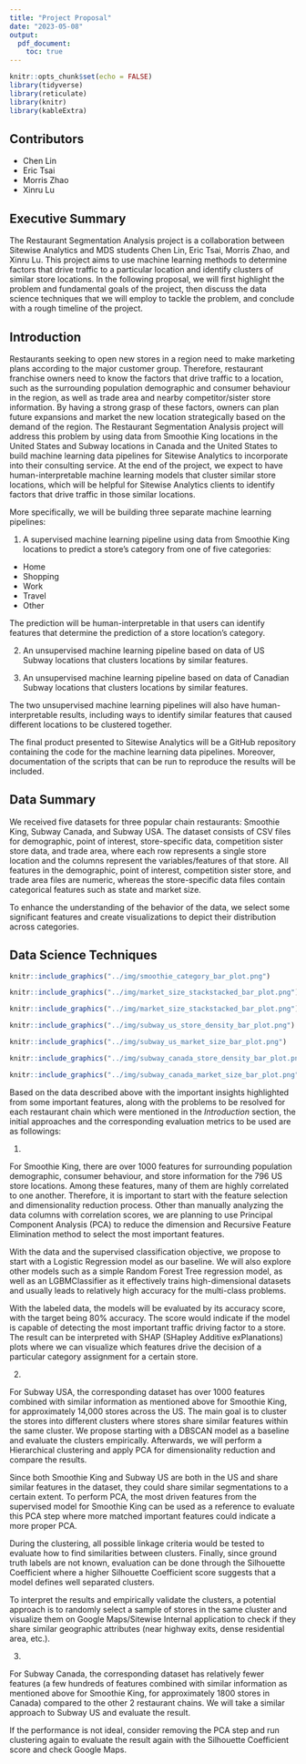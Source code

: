 ```yaml
---
title: "Project Proposal"
date: "2023-05-08"
output:
  pdf_document:
    toc: true
---
```


```r
knitr::opts_chunk$set(echo = FALSE)
library(tidyverse)
library(reticulate)
library(knitr)
library(kableExtra)
```

## Contributors

-   Chen Lin
-   Eric Tsai
-   Morris Zhao
-   Xinru Lu

## Executive Summary

The Restaurant Segmentation Analysis project is a collaboration between Sitewise Analytics and MDS students Chen Lin, Eric Tsai, Morris Zhao, and Xinru Lu. This project aims to use machine learning methods to determine factors that drive traffic to a particular location and identify clusters of similar store locations. In the following proposal, we will first highlight the problem and fundamental goals of the project, then discuss the data science techniques that we will employ to tackle the problem, and conclude with a rough timeline of the project.

## Introduction

Restaurants seeking to open new stores in a region need to make marketing plans according to the major customer group. Therefore, restaurant franchise owners need to know the factors that drive traffic to a location, such as the surrounding population demographic and consumer behaviour in the region, as well as trade area and nearby competitor/sister store information. By having a strong grasp of these factors, owners can plan future expansions and market the new location strategically based on the demand of the region. The Restaurant Segmentation Analysis project will address this problem by using data from Smoothie King locations in the United States and Subway locations in Canada and the United States to build machine learning data pipelines for Sitewise Analytics to incorporate into their consulting service. At the end of the project, we expect to have human-interpretable machine learning models that cluster similar store locations, which will be helpful for Sitewise Analytics clients to identify factors that drive traffic in those similar locations.

More specifically, we will be building three separate machine learning pipelines:

1.  A supervised machine learning pipeline using data from Smoothie King locations to predict a store's category from one of five categories:

-   Home
-   Shopping
-   Work
-   Travel
-   Other

The prediction will be human-interpretable in that users can identify features that determine the prediction of a store location's category.

2.  An unsupervised machine learning pipeline based on data of US Subway locations that clusters locations by similar features.

3.  An unsupervised machine learning pipeline based on data of Canadian Subway locations that clusters locations by similar features.

The two unsupervised machine learning pipelines will also have human-interpretable results, including ways to identify similar features that caused different locations to be clustered together.

The final product presented to Sitewise Analytics will be a GitHub repository containing the code for the machine learning data pipelines. Moreover, documentation of the scripts that can be run to reproduce the results will be included.

## Data Summary

We received five datasets for three popular chain restaurants: Smoothie King, Subway Canada, and Subway USA. The dataset consists of CSV files for demographic, point of interest, store-specific data, competition sister store data, and trade area, where each row represents a single store location and the columns represent the variables/features of that store. All features in the demographic, point of interest, competition sister store, and trade area files are numeric, whereas the store-specific data files contain categorical features such as state and market size.

To enhance the understanding of the behavior of the data, we select some significant features and create visualizations to depict their distribution across categories.

## Data Science Techniques

```r
knitr::include_graphics("../img/smoothie_category_bar_plot.png")
```

```r
knitr::include_graphics("../img/market_size_stackstacked_bar_plot.png")
```

```r
knitr::include_graphics("../img/market_size_stackstacked_bar_plot.png")
```

```r
knitr::include_graphics("../img/subway_us_store_density_bar_plot.png")
```

```r
knitr::include_graphics("../img/subway_us_market_size_bar_plot.png")
```

```r
knitr::include_graphics("../img/subway_canada_store_density_bar_plot.png")
```

```r
knitr::include_graphics("../img/subway_canada_market_size_bar_plot.png")
```

Based on the data described above with the important insights highlighted from some important features, along with the problems to be resolved for each restaurant chain which were mentioned in the *Introduction* section, the initial approaches and the corresponding evaluation metrics to be used are as followings:

1.  

For Smoothie King, there are over 1000 features for surrounding population demographic, consumer behaviour, and store information for the 796 US store locations. Among these features, many of them are highly correlated to one another. Therefore, it is important to start with the feature selection and dimensionality reduction process. Other than manually analyzing the data columns with correlation scores, we are planning to use Principal Component Analysis (PCA) to reduce the dimension and Recursive Feature Elimination method to select the most important features.

With the data and the supervised classification objective, we propose to start with a Logistic Regression model as our baseline. We will also explore other models such as a simple Random Forest Tree regression model, as well as an LGBMClassifier as it effectively trains high-dimensional datasets and usually leads to relatively high accuracy for the multi-class problems.

With the labeled data, the models will be evaluated by its accuracy score, with the target being 80% accuracy. The score would indicate if the model is capable of detecting the most important traffic driving factor to a store. The result can be interpreted with SHAP (SHapley Additive exPlanations) plots where we can visualize which features drive the decision of a particular category assignment for a certain store.

2.  

For Subway USA, the corresponding dataset has over 1000 features combined with similar information as mentioned above for Smoothie King, for approximately 14,000 stores across the US. The main goal is to cluster the stores into different clusters where stores share similar features within the same cluster. We propose starting with a DBSCAN model as a baseline and evaluate the clusters empirically. Afterwards, we will perform a Hierarchical clustering and apply PCA for dimensionality reduction and compare the results.

Since both Smoothie King and Subway US are both in the US and share similar features in the dataset, they could share similar segmentations to a certain extent. To perform PCA, the most driven features from the supervised model for Smoothie King can be used as a reference to evaluate this PCA step where more matched important features could indicate a more proper PCA.

During the clustering, all possible linkage criteria would be tested to evaluate how to find similarities between clusters. Finally, since ground truth labels are not known, evaluation can be done through the Silhouette Coefficient where a higher Silhouette Coefficient score suggests that a model defines well separated clusters.

To interpret the results and empirically validate the clusters, a potential approach is to randomly select a sample of stores in the same cluster and visualize them on Google Maps/Sitewise Internal application to check if they share similar geographic attributes (near highway exits, dense residential area, etc.).

3.  

For Subway Canada, the corresponding dataset has relatively fewer features (a few hundreds of features combined with similar information as mentioned above for Smoothie King, for approximately 1800 stores in Canada) compared to the other 2 restaurant chains. We will take a similar approach to Subway US and evaluate the result.

If the performance is not ideal, consider removing the PCA step and run clustering again to evaluate the result again with the Silhouette Coefficient score and check Google Maps.
